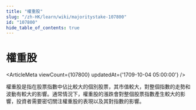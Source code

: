 ```yaml
---
title: "權重股"
slug: "/zh-HK/learn/wiki/majoritystake-107800"
id: "107800"
hide_table_of_contents: true
---
```



# 權重股

<ArticleMeta viewCount={107800} updatedAt={'1709-10-04 05:00:00'} />

權重股是指在股票指數中佔比較大的個別股票，其市值較大，對整個指數的走勢和波動有較大的影響。通常情況下，權重股的漲跌會對整個股票指數產生較大的影響，投資者需要密切關注權重股的表現以及其對指數的影響。
